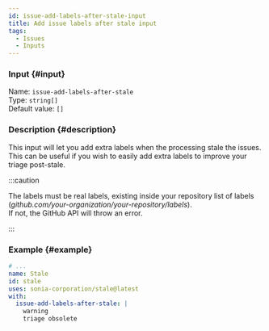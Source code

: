```yaml
---
id: issue-add-labels-after-stale-input
title: Add issue labels after stale input
tags:
  - Issues
  - Inputs
---
```


### Input {#input}

Name: `issue-add-labels-after-stale`  
Type: `string[]`  
Default value: `[]`

### Description {#description}

This input will let you add extra labels when the processing stale the issues.  
This can be useful if you wish to easily add extra labels to improve your triage post-stale.

:::caution

The labels must be real labels, existing inside your repository list of labels (_github.com/your-organization/your-repository/labels_).  
If not, the GitHub API will throw an error.

:::

### Example {#example}

```yml {6-8}
# ...
name: Stale
id: stale
uses: sonia-corporation/stale@latest
with:
  issue-add-labels-after-stale: |
    warning
    triage obsolete
```
